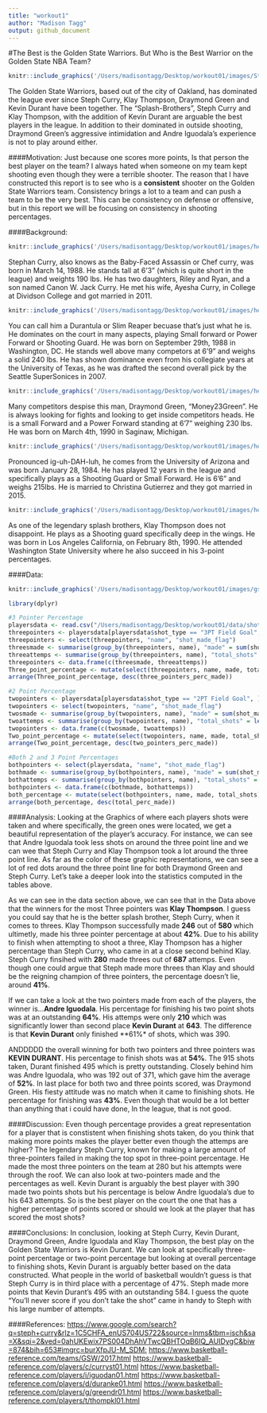 ```yaml
---
title: "workout1"
author: "Madison Tagg"
output: github_document
---
```

#The Best is the Golden State Warriors. But Who is the Best Warrior on the Golden State NBA Team?

```r
knitr::include_graphics('/Users/madisontagg/Desktop/workout01/images/Stephsface.jpg')
```

The Golden State Warriors, based out of the city of Oakland, has dominated the league ever since Steph Curry, Klay Thompson, Draymond Green and Kevin Durant have been together. The "Splash-Brothers", Steph Curry and Klay Thompson, with the addition of Kevin Durant are arguable the best players in the league. In addition to their dominated in outside shooting, Draymond Green's aggressive intimidation and Andre Iguodala's experience is not to play around either. 


####Motivation:
Just because one scores more points, Is that person the best player on the team? I always hated when someone on my team kept shooting even though they were a terrible shooter. The reason that I have constructed this report is to see who is a **consistent** shooter on the Golden State Warriors team. Consistency brings a lot to a team and can push a team to be the very best. This can be consistency on defense or offensive, but in this report we will be focusing on consistency in shooting percentages. 


####Background:
```r
knitr::include_graphics('/Users/madisontagg/Desktop/workout01/images/headshotSC.jpg')
```
Stephan Curry, also knows as the Baby-Faced Assassin or Chef curry, was born in March 14, 1988. He stands tall at 6'3" (which is quite short in the league) and weights 190 lbs. He has two daughters, Riley and Ryan, and a son named Canon W. Jack Curry. He met his wife, Ayesha Curry, in College at Dividson College and got married in 2011.
```r
knitr::include_graphics('/Users/madisontagg/Desktop/workout01/images/headshotKD.jpg')
```
You can call him a Durantula or Slim Reaper becuase that's just what he is. He dominates on the court in many aspects, playing Small forward or Power Forward or Shooting Guard. He was born on September 29th, 1988 in Washington, DC. He stands well above many competors at 6'9" and weighs a solid 240 lbs. He has shown dominance even from his collegiate years at the University of Texas, as he was drafted the second overall pick by the Seattle SuperSonices in 2007.
```r
knitr::include_graphics('/Users/madisontagg/Desktop/workout01/images/headshotDG.jpg')
```
Many competitors despise this man, Draymond Green, "Money23Green". He is always looking for fights and looking to get inside competitors heads. He is a small Forward and a Power Forward standing at 6'7" weighing 230 lbs. He was born on March 4th, 1990 in Saginaw, Michigan.
```r
knitr::include_graphics('/Users/madisontagg/Desktop/workout01/images/headshotAI.jpg')
```
Pronounced ig-uh-DAH-luh, he comes from the University of Arizona and was born January 28, 1984. He has played 12 years in the league and specifically plays as a Shooting Guard or Small Forward. He is 6'6" and weighs 215lbs. He is married to Christina Gutierrez and they got married in 2015.
```r
knitr::include_graphics('/Users/madisontagg/Desktop/workout01/images/headshotKT.jpg')
```
As one of the legendary splash brothers, Klay Thompson does not disappoint. He plays as a Shooting guard specifically deep in the wings. He was born in Los Angeles California, on February 8th, 1990. He attended Washington State University where he also succeed in his 3-point percentages.


####Data:
```r
knitr::include_graphics('/Users/madisontagg/Desktop/workout01/images/gsw-shot-charts.png')
```

```r
library(dplyr)

#3 Pointer Percentage
playersdata <- read.csv("/Users/madisontagg/Desktop/workout01/data/shots-data.csv")
threepointers <- playersdata[playersdata$shot_type == "3PT Field Goal", ]
threepointers <- select(threepointers, "name", "shot_made_flag")
threesmade <- summarise(group_by(threepointers, name), "made" = sum(shot_made_flag == "shot_yes"))
threeattemps <- summarise(group_by(threepointers, name), "total_shots" = length(shot_made_flag))
threepointers <- data.frame(c(threesmade, threeattemps))
Three_point_percentage <- mutate(select(threepointers, name, made, total_shots), three_pointers_perc_made = made/total_shots)
arrange(Three_point_percentage, desc(three_pointers_perc_made))

#2 Point Percentage
twopointers <- playersdata[playersdata$shot_type == "2PT Field Goal", ]
twopointers <- select(twopointers, "name", "shot_made_flag")
twosmade <- summarise(group_by(twopointers, name), "made" = sum(shot_made_flag == "shot_yes"))
twoattemps <- summarise(group_by(twopointers, name), "total_shots" = length(shot_made_flag))
twopointers <- data.frame(c(twosmade, twoattemps))
Two_point_percentage <- mutate(select(twopointers, name, made, total_shots), two_pointers_perc_made = made/total_shots)
arrange(Two_point_percentage, desc(two_pointers_perc_made))

#Both 2 and 3 Point Percentages
bothpointers <- select(playersdata, "name", "shot_made_flag")
bothmade <- summarise(group_by(bothpointers, name), "made" = sum(shot_made_flag == "shot_yes"))
bothattemps <- summarise(group_by(bothpointers, name), "total_shots" = length(shot_made_flag))
bothpointers <- data.frame(c(bothmade, bothattemps))
both_percentage <- mutate(select(bothpointers, name, made, total_shots), total_perc_made = made/total_shots)
arrange(both_percentage, desc(total_perc_made))

```

####Analysis:
Looking at the Graphics of where each players shots were taken and where specifically, the green ones were located, we get a beautiful representation of the player's accuracy. For instance, we can see that Andre Iguodala took less shots on around the three point line and we can wee that Steph Curry and Klay Thompson took a lot around the three point line. As far as the color of these graphic representations, we can see a lot of red dots around the three point line for both Draymond Green and Steph Curry. Let's take a deeper look into the statistics computed in the tables above.

As we can see in the data section above, we can see that in the Data above that the winners for the most Three pointers was **Klay Thompson**. I guess you could say that he is the better splash brother, Steph Curry, when it comes to threes. Klay Thompson successfully made **246** out of **580** which ultimetly, made his three pointer percentage at about **42%**. Due to his ability to finish when attempting to shoot a three, Klay Thompson has a higher percentage than Steph Curry, who came in at a close second behind Klay. Steph Curry finsihed with **280** made threes out of **687** attemps. Even though one could argue that Steph made more threes than Klay and should be the reigning champion of three pointers, the percentage doesn't lie, around **41%**.

If we can take a look at the two pointers made from each of the players, the winner is...**Andre Iguodala**. His percentage for finishing his two point shots was at an outstanding **64%**. His attemps were only **210** which was significantly lower than second place **Kevin Durant** at **643**. The difference is that **Kevin Durant** only finished **61%* of shots, which was 390. 

ANDDDDD the overall winning for both two pointers and three pointers was **KEVIN DURANT**. His percentage to finish shots was at **54%**. The 915 shots taken, Durant finished 495 which is pretty outstanding. Closely behind him was Andre Iguodala, who was 192 out of 371, which gave him the average of **52%**. In last place for both two and three points scored, was Draymond Green. His fiesty attitude was no match when it came to finishing shots. He percentage for finishing was **43%**. Even though that would be a lot better than anything that i could have done, In the league, that is not good. 


####Discussion:
Even though percentage provides a great representation for a player that is constistent when finishing shots taken, do you think that making more points makes the player better even though the attemps are higher? The legendary Steph Curry, known for making a large amount of three-pointers failed in making the top spot in three-point percentage. He made the most three pointers on the team at 280 but his attempts were through the roof. We can also look at two-pointers made and the percentages as well. Kevin Durant is arguably the best player with 390 made two points shots but his percentage is below Andre Iguodala's due to his 643 attempts. So is the best player on the court the one that has a higher percentage of points scored or should we look at the player that has scored the most shots? 


####Conclusions:
In conclusion, looking at Steph Curry, Kevin Durant, Draymond Green, Andre Iguodala and Klay Thompson, the best play on the Golden State Warriors is Kevin Durant. We can look at specifically three-point percentage or two-point percentage but looking at overall percentage to finishing shots, Kevin Durant is arguably better based on the data constructed. What people in the world of basketball wouldn't guess is that Steph Curry is in third place with a percentage of 47%. Steph made more points that Kevin Durant's 495 with an outstanding 584. I guess the quote "You'll never score if you don't take the shot" came in handy to Steph with his large number of attempts. 


####References:
<https://www.google.com/search?q=steph+curry&rlz=1C5CHFA_enUS704US722&source=lnms&tbm=isch&sa=X&sqi=2&ved=0ahUKEwix7PS004DhAhVTwcQBHTOqB6IQ_AUIDygC&biw=874&bih=653#imgrc=burXfpJU-M_SDM:>
<https://www.basketball-reference.com/teams/GSW/2017.html>
<https://www.basketball-reference.com/players/c/curryst01.html>
<https://www.basketball-reference.com/players/i/iguodan01.html>
<https://www.basketball-reference.com/players/d/duranke01.html>
<https://www.basketball-reference.com/players/g/greendr01.html>
<https://www.basketball-reference.com/players/t/thompkl01.html>



